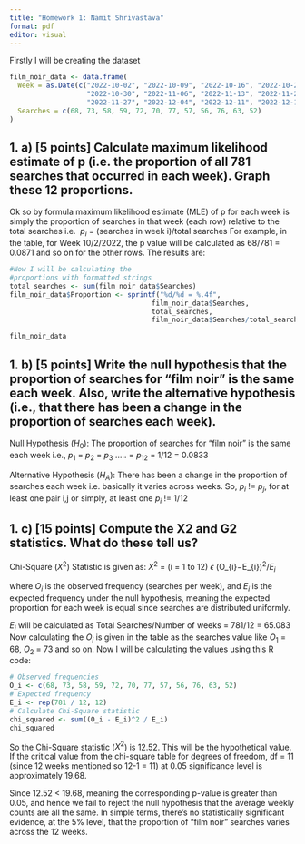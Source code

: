 ```yaml
---
title: "Homework 1: Namit Shrivastava"
format: pdf
editor: visual
---
```

Firstly I will be creating the dataset
```r
film_noir_data <- data.frame(
  Week = as.Date(c("2022-10-02", "2022-10-09", "2022-10-16", "2022-10-23", 
                   "2022-10-30", "2022-11-06", "2022-11-13", "2022-11-20",
                   "2022-11-27", "2022-12-04", "2022-12-11", "2022-12-18")),
  Searches = c(68, 73, 58, 59, 72, 70, 77, 57, 56, 76, 63, 52)
)
```
## 1. a) [5 points] Calculate maximum likelihood estimate of p (i.e. the proportion of all 781 searches that occurred in each week). Graph these 12 proportions.

Ok so by formula maximum likelihood estimate (MLE) of p for each week is simply the proportion of searches in that week (each row) relative to the total searches i.e. 
$p_{i}$ = (searches in week i)/total searches
For example, in the table, for Week 10/2/2022, the p value will be calculated as 68/781 = 0.0871 and so on for the other rows. The results are:
```r
#Now I will be calculating the 
#proportions with formatted strings
total_searches <- sum(film_noir_data$Searches)
film_noir_data$Proportion <- sprintf("%d/%d = %.4f", 
                                   film_noir_data$Searches, 
                                   total_searches,
                                   film_noir_data$Searches/total_searches)

film_noir_data
```

## 1. b) [5 points] Write the null hypothesis that the proportion of searches for “film noir” is the same each week. Also, write the alternative hypothesis (i.e., that there has been a change in the proportion of searches each week).

Null Hypothesis ($H_{0}$): The proportion of searches for "film noir" is the same each week i.e., $p_{1}$ = $p_{2}$ = $p_{3}$ ..... = $p_{12}$ = 1/12 = 0.0833

Alternative Hypothesis ($H_{A}$): There has been a change in the proportion of searches each week i.e. basically it varies across weeks. So, $p_{i}$ != $p_{j}$, for at least one pair i,j or simply, at least one $p_{i}$ != 1/12

## 1. c) [15 points] Compute the X2 and G2 statistics. What do these tell us?

Chi-Square ($X^{2}$) Statistic is given as:
$X^{2}$ = (i = 1 to 12) $\epsilon$  $($O_{i}$-$E_{i}$)^{2}$/$E_{i}$

where $O_{i}$ is the observed frequency (searches per week), and $E_{i}$ is the expected frequency under the null hypothesis, meaning the expected proportion for each week is equal since searches are distributed uniformly.

$E_{i}$ will be calculated as Total Searches/Number of weeks = 781/12 = 65.083
Now calculating the $O_{i}$ is given in the table as the searches value like $O_{1}$ = 68, $O_{2}$ = 73 and so on.
Now I will be calculating the values using this R code:

```r
# Observed frequencies 
O_i <- c(68, 73, 58, 59, 72, 70, 77, 57, 56, 76, 63, 52) 
# Expected frequency 
E_i <- rep(781 / 12, 12) 
# Calculate Chi-Square statistic 
chi_squared <- sum((O_i - E_i)^2 / E_i) 
chi_squared
```
So the Chi-Square statistic ($X^{2}$) is 12.52. This will be the hypothetical value. 
If the critical value from the chi-square table for degrees of freedom, df = 11 (since 12 weeks mentioned so 12-1 = 11) at 0.05 significance level is approximately 19.68.

Since 12.52 < 19.68, meaning the corresponding p-value is greater than 0.05, and hence we fail to reject the null hypothesis that the average weekly counts are all the same. 
In simple terms, there's no statistically significant evidence, at the 5% level, that the proportion of “film noir” searches varies across the 12 weeks.